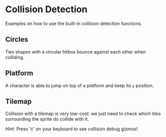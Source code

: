 

<Meta of={Collision} />

# Collision Detection

Examples on how to use the built-in collision detection functions.

## Circles

Two shapes with a circular hitbox bounce against each other when colliding.

<Source dark code={circles} />

<Canvas of={Collision.Circles} />

## Platform

A character is able to jump on top of a platform and keep its `y` position.

<Source dark code={platform} />

<Canvas of={Collision.Platform} />

## Tilemap

Collision with a tilemap is very low-cost: we just need to check which tiles surrounding the sprite do collide with it.

*Hint*: Press 'c' on your keyboard to see collision debug gizmos!

<Source dark code={tilemap} />

<Canvas of={Collision.Tilemap} />
